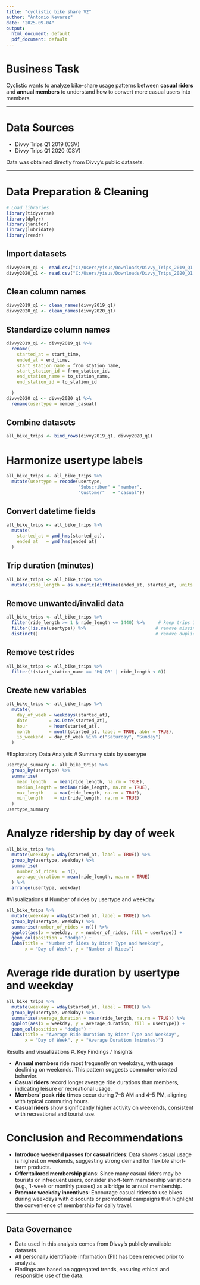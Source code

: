 ---
title: "cyclistic bike share V2"
author: "Antonio Nevarez"
date: "2025-09-04"
output:
  html_document: default
  pdf_document: default
---

# Business Task  
Cyclistic wants to analyze bike-share usage patterns between **casual riders** and **annual members** to understand how to convert more casual users into members.

---

# Data Sources  
- Divvy Trips Q1 2019 (CSV)  
- Divvy Trips Q1 2020 (CSV)  

Data was obtained directly from Divvy’s public datasets.

---

# Data Preparation & Cleaning  

```{r setup, message=FALSE, warning=FALSE}
# Load libraries
library(tidyverse)
library(dplyr)
library(janitor)
library(lubridate)
library(readr)
```

## Import datasets
```{R}
divvy2019_q1 <- read.csv("C:/Users/yisus/Downloads/Divvy_Trips_2019_Q1.csv")
divvy2020_q1 <- read.csv("C:/Users/yisus/Downloads/Divvy_Trips_2020_Q1.csv")
```

## Clean column names
```{r}
divvy2019_q1 <- clean_names(divvy2019_q1)
divvy2020_q1 <- clean_names(divvy2020_q1)
```
## Standardize column names
```{R}
divvy2019_q1 <- divvy2019_q1 %>%
  rename(
    started_at = start_time,
    ended_at = end_time,
    start_station_name = from_station_name,
    start_station_id = from_station_id,
    end_station_name = to_station_name, 
    end_station_id = to_station_id

  )
divvy2020_q1 <- divvy2020_q1 %>% 
  rename(usertype = member_casual)
```
## Combine datasets
```{R}
all_bike_trips <- bind_rows(divvy2019_q1, divvy2020_q1)
```

# Harmonize usertype labels
```{R}
all_bike_trips <- all_bike_trips %>%
  mutate(usertype = recode(usertype, 
                           "Subscriber" = "member",
                           "Customer"   = "casual"))
```

## Convert datetime fields
```{R}
all_bike_trips <- all_bike_trips %>%
  mutate(
    started_at = ymd_hms(started_at),
    ended_at   = ymd_hms(ended_at)
  )
```


## Trip duration (minutes)
```{r}
all_bike_trips <- all_bike_trips %>%
  mutate(ride_length = as.numeric(difftime(ended_at, started_at, units = "mins")))
```

## Remove unwanted/invalid data
```{R}
all_bike_trips <- all_bike_trips %>%
  filter(ride_length >= 1 & ride_length <= 1440) %>%     # keep trips 1 min – 24 hr
  filter(!is.na(usertype)) %>%                          # remove missing usertypes
  distinct()                                            # remove duplicates
```
## Remove test rides
```{R}
all_bike_trips <- all_bike_trips %>%
  filter(!(start_station_name == "HQ QR" | ride_length < 0))
```

## Create new variables
```{R}
all_bike_trips <- all_bike_trips %>%
  mutate(
    day_of_week = weekdays(started_at),
    date        = as.Date(started_at),
    hour        = hour(started_at),
    month       = month(started_at, label = TRUE, abbr = TRUE),
    is_weekend  = day_of_week %in% c("Saturday", "Sunday")
  )
```

#Exploratory Data Analysis
# Summary stats by usertype
```{R}
usertype_summary <- all_bike_trips %>%
  group_by(usertype) %>%
  summarise(
    mean_length   = mean(ride_length, na.rm = TRUE),
    median_length = median(ride_length, na.rm = TRUE),
    max_length    = max(ride_length, na.rm = TRUE),
    min_length    = min(ride_length, na.rm = TRUE)
  )
usertype_summary

```
# Analyze ridership by day of week
```{R}
all_bike_trips %>%
  mutate(weekday = wday(started_at, label = TRUE)) %>%
  group_by(usertype, weekday) %>%
  summarise(
    number_of_rides  = n(),
    average_duration = mean(ride_length, na.rm = TRUE)
  ) %>%
  arrange(usertype, weekday)
```

#Visualizations
# Number of rides by usertype and weekday
```{R}
all_bike_trips %>%
  mutate(weekday = wday(started_at, label = TRUE)) %>%
  group_by(usertype, weekday) %>%
  summarise(number_of_rides = n()) %>%
  ggplot(aes(x = weekday, y = number_of_rides, fill = usertype)) +
  geom_col(position = "dodge") +
  labs(title = "Number of Rides by Rider Type and Weekday",
       x = "Day of Week", y = "Number of Rides")
```
# Average ride duration by usertype and weekday
```{R}
all_bike_trips %>%
  mutate(weekday = wday(started_at, label = TRUE)) %>%
  group_by(usertype, weekday) %>%
  summarise(average_duration = mean(ride_length, na.rm = TRUE)) %>%
  ggplot(aes(x = weekday, y = average_duration, fill = usertype)) +
  geom_col(position = "dodge") +
  labs(title = "Average Ride Duration by Rider Type and Weekday",
       x = "Day of Week", y = "Average Duration (minutes)")
```
Results and visualizations 
#. Key Findings / Insights  

- **Annual members** ride most frequently on weekdays, with usage declining on weekends. This pattern suggests commuter-oriented behavior.  
- **Casual riders** record longer average ride durations than members, indicating leisure or recreational usage.  
- **Members’ peak ride times** occur during 7–8 AM and 4–5 PM, aligning with typical commuting hours.  
- **Casual riders** show significantly higher activity on weekends, consistent with recreational and tourist use.  


# Conclusion and Recommendations  

- **Introduce weekend passes for casual riders**: Data shows casual usage is highest on weekends, suggesting strong demand for flexible short-term products.  
- **Offer tailored membership plans**: Since many casual riders may be tourists or infrequent users, consider short-term membership variations (e.g., 1-week or monthly passes) as a bridge to annual membership.  
- **Promote weekday incentives**: Encourage casual riders to use bikes during weekdays with discounts or promotional campaigns that highlight the convenience of membership for daily travel.  

---

## Data Governance  
- Data used in this analysis comes from Divvy’s publicly available datasets.  
- All personally identifiable information (PII) has been removed prior to analysis.  
- Findings are based on aggregated trends, ensuring ethical and responsible use of the data.  


